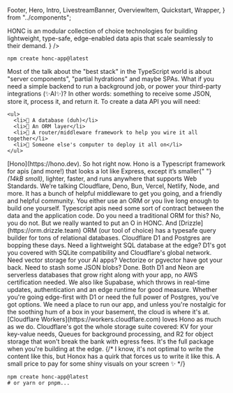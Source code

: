   Footer,
  Hero,
  Intro,
  LivestreamBanner,
  OverviewItem,
  Quickstart,
  Wrapper,
} from "../components";

<LivestreamBanner />

<Nav />

<main>
<Hero
  quote="It's 2025, I'm building a data API and I'm using TypeScript. What do I use?"
  citation={
    <>
      <abbr>HONC</abbr> is an modular collection of choice technologies for
      building lightweight, type-safe, edge-enabled data apis that scale
      seamlessly to their demand.
    </>
  }
/>

<Wrapper narrow>
  <GetStarted title="TL;DR">

```shell
npm create honc-app@latest
```

  </GetStarted>
</Wrapper>

<Intro>
  <p>
    Most of the talk about the "best stack" in the TypeScript world is about
    "server components", "partial hydrations" and maybe SPAs. What if you need
    a simple backend to run a background job, or power your third-party
    integrations (✨AI✨)? In other words: something to receive some JSON,
    store it, process it, and return it. To create a data API you will need:

    <ul>
      <li>🪿 A database (duh)</li>
      <li>🪿 An ORM layer</li>
      <li>🪿 A router/middleware framework to help you wire it all together</li>
      <li>🪿 Someone else's computer to deploy it all on</li>
    </ul>

  </p>
</Intro>

<Overview title="Overview">
  <OverviewItem title="Hono" iconType="hono">
    [Hono](https://hono.dev). So hot right now. Hono is a Typescript framework
    for apis (and more!) that looks a lot like Express, except it’s smaller{" "}
    <i>(14kB smoll)</i>, lighter, faster, and runs anywhere that supports Web
    Standards. We’re talking Cloudflare, Deno, Bun, Vercel, Netlify, Node, and
    more. It has a bunch of helpful middleware to get you going, and a friendly
    and helpful community.
  </OverviewItem>
  <OverviewItem title="ORM (Drizzle)" iconType="orm">
    You either use an ORM or you live long enough to build one yourself.
    Typescript apis need some sort of contract between the data and the
    application code. Do you need a traditional ORM for this? No, you do not.
    But we really wanted to put an O in HONC. And
    [Drizzle](https://orm.drizzle.team) ORM (our tool of choice) has a typesafe
    query builder for tons of relational databases.
  </OverviewItem>
  <OverviewItem title="Nameyourdatabase" iconType="db">
      Cloudflare D1 and Postgres are bopping these days. Need a lightweight SQL database at the edge?
      D1's got you covered with SQLite compatibility and Cloudflare's global network.
      Need vector storage for your AI apps? Vectorize or pgvector have got your back. Need to stash some JSON blobs? Done. Both D1 and Neon are serverless databases that grow right along with your app, no AWS certification needed. We also like Supabase, which throws in real-time updates, authentication and an edge runtime for good measure. Whether you're going edge-first with D1 or need the full power of Postgres, you've got options.
  </OverviewItem>
  <OverviewItem title="Cloud (Cloudflare)" iconType="cloud">
    We need a place to run our app, and unless you're nostalgic for the soothing
    hum of a box in your basement, the cloud is where it's at. [Cloudflare
    Workers](https://workers.cloudflare.com) loves Hono as much as we do.  Cloudflare's got the whole storage suite covered: KV for your key-value needs, Queues for background processing, and R2 for object storage that won't break the bank with egress fees. It's the full package when you're building at the edge.
  </OverviewItem>
</Overview>

<Wrapper>
  {/*
    I know, it's not optimal to write the content like this, but Honox has a
    quirk that forces us to write it like this. A small price to pay for some
    shiny visuals on your screen ✨
  */}
  <Examples
    title="Examples"
    content={[
      {
        title: "Retrieval Augmented Goose",
        description:
          "Build your own AI search engine. With great goose intelligence comes great responsibility.",
        githubUrl:
          "https://github.com/fiberplane/create-honc-app/tree/main/examples/cf-retrieval-augmented-goose",
        tutorialUrl:
          "https://dev.to/fiberplane/retrieval-augmented-geese-semantic-search-with-the-honc-1e5h",
      },
      {
        title: "Strava calories converter",
        description:
          "Using webhooks, convert Strava activities to calories. Watch those calogeese fly off!",
        githubUrl:
          "https://github.com/fiberplane/create-honc-app/tree/main/examples/webhook-strava-calories-converter",
      },
      {
        title: "The Honcanator",
        description: "Generate images of geese. Rest assured, you'll be back.",
        githubUrl:
          "https://github.com/fiberplane/create-honc-app/tree/main/examples/honcanator",
        tutorialUrl:
          "https://dev.to/fiberplane/building-honcanator-the-ai-goose-generator-43gn",
      },
      {
        title: "Agitated goose PR reviewer",
        description:
          "Have a goose judging your GitHub pull requests. Warning: you might get bamgoosled!",
        githubUrl:
          "https://github.com/fiberplane/create-honc-app/tree/main/examples/goose-review-bot",
      },
      {
        title: "Placegoose",
        description:
          "Honk if you need some honkin data, like, right now!",
        githubUrl:
          "https://github.com/fiberplane/create-honc-app/tree/main/examples/placegoose",
        tutorialUrl: "https://fiberplane.com/blog/placegoose-guide"
      },
      {
        title: "Uptime Monitor",
        description:
          "Downtime monitors are so 2023. Monitor websites, see if they're up. Honk if they're not.",
        githubUrl: "https://github.com/fiberplane/create-honc-app/tree/main/examples/uptime-monitor"
      }
    ]}
  />
</Wrapper>

<Wrapper>
  <Quickstart title="Quickstart">

```shell
npm create honc-app@latest
# or yarn or pnpm...
```

  </Quickstart>
</Wrapper>
</main>

<Footer />
